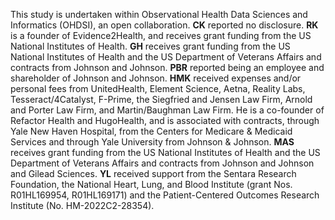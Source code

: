 This study is undertaken within Observational Health Data Sciences and Informatics (OHDSI), an open collaboration.
**CK** reported no disclosure.
**RK** is a founder of Evidence2Health, and receives grant funding from the US National Institutes of Health.
**GH** receives grant funding from the US National Institutes of Health and the US Department of Veterans Affairs and contracts from Johnson and Johnson.
**PBR** reported being an employee and shareholder of Johnson and Johnson.
**HMK** received expenses and/or personal fees from UnitedHealth, Element Science, Aetna, Reality Labs, Tesseract/4Catalyst, F-Prime, the Siegfried and Jensen Law Firm, Arnold and Porter Law Firm, and Martin/Baughman Law Firm. He is a co-founder of Refactor Health and HugoHealth, and is associated with contracts, through Yale New Haven Hospital, from the Centers for Medicare & Medicaid Services and through Yale University from Johnson & Johnson.
**MAS** receives grant funding from the US National Institutes of Health and the US Department of Veterans Affairs and contracts from Johnson and Johnson and Gilead Sciences.
**YL** received support from the Sentara Research Foundation, the National Heart, Lung, and Blood Institute (grant Nos. R01HL169954, R01HL169171) and the Patient-Centered Outcomes Research Institute (No. HM-2022C2-28354).

